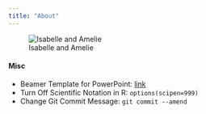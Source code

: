 ```yaml
---
title: "About"
---
```


![Isabelle and Amelie](isabelle-and-amelie.jpg)



#### Misc

- Beamer Template for PowerPoint: [link](https://github.com/sbryngelson/Fake-Beamer)
- Turn Off Scientific Notation in R: `options(scipen=999)`
- Change Git Commit Message: `git commit --amend`

